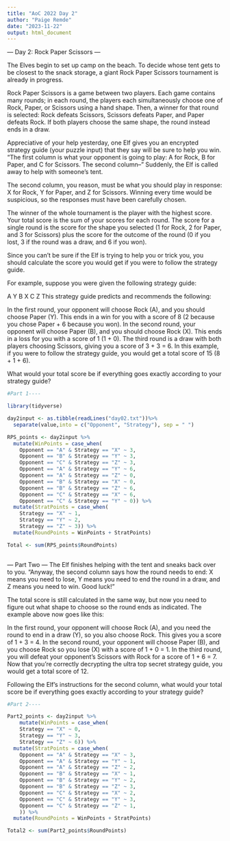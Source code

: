 ```yaml
---
title: "AoC 2022 Day 2"
author: "Paige Remde"
date: "2023-11-22"
output: html_document
---
```


--- Day 2: Rock Paper Scissors ---

The Elves begin to set up camp on the beach. To decide whose tent gets to be closest to the snack storage, a giant Rock Paper Scissors tournament is already in progress.

Rock Paper Scissors is a game between two players. Each game contains many rounds; in each round, the players each simultaneously choose one of Rock, Paper, or Scissors using a hand shape. Then, a winner for that round is selected: Rock defeats Scissors, Scissors defeats Paper, and Paper defeats Rock. If both players choose the same shape, the round instead ends in a draw.

Appreciative of your help yesterday, one Elf gives you an encrypted strategy guide (your puzzle input) that they say will be sure to help you win. "The first column is what your opponent is going to play: A for Rock, B for Paper, and C for Scissors. The second column--" Suddenly, the Elf is called away to help with someone's tent.

The second column, you reason, must be what you should play in response: X for Rock, Y for Paper, and Z for Scissors. Winning every time would be suspicious, so the responses must have been carefully chosen.

The winner of the whole tournament is the player with the highest score. Your total score is the sum of your scores for each round. The score for a single round is the score for the shape you selected (1 for Rock, 2 for Paper, and 3 for Scissors) plus the score for the outcome of the round (0 if you lost, 3 if the round was a draw, and 6 if you won).

Since you can't be sure if the Elf is trying to help you or trick you, you should calculate the score you would get if you were to follow the strategy guide.

For example, suppose you were given the following strategy guide:

A Y
B X
C Z
This strategy guide predicts and recommends the following:

In the first round, your opponent will choose Rock (A), and you should choose Paper (Y). This ends in a win for you with a score of 8 (2 because you chose Paper + 6 because you won).
In the second round, your opponent will choose Paper (B), and you should choose Rock (X). This ends in a loss for you with a score of 1 (1 + 0).
The third round is a draw with both players choosing Scissors, giving you a score of 3 + 3 = 6.
In this example, if you were to follow the strategy guide, you would get a total score of 15 (8 + 1 + 6).

What would your total score be if everything goes exactly according to your strategy guide?


```r

#Part 1----

library(tidyverse)

day2input <- as.tibble(readLines("day02.txt"))%>%
  separate(value,into = c("Opponent", "Strategy"), sep = " ")

RPS_points <- day2input %>%
  mutate(WinPoints = case_when(
    Opponent == "A" & Strategy == "X" ~ 3,
    Opponent == "B" & Strategy == "Y" ~ 3,
    Opponent == "C" & Strategy == "Z" ~ 3,
    Opponent == "A" & Strategy == "Y" ~ 6,
    Opponent == "A" & Strategy == "Z" ~ 0,
    Opponent == "B" & Strategy == "X" ~ 0,
    Opponent == "B" & Strategy == "Z" ~ 6,
    Opponent == "C" & Strategy == "X" ~ 6,
    Opponent == "C" & Strategy == "Y" ~ 0)) %>%
  mutate(StratPoints = case_when(
    Strategy == "X" ~ 1,
    Strategy == "Y" ~ 2,
    Strategy == "Z" ~ 3)) %>%
  mutate(RoundPoints = WinPoints + StratPoints)

Total <- sum(RPS_points$RoundPoints)
          
```

--- Part Two ---
The Elf finishes helping with the tent and sneaks back over to you. "Anyway, the second column says how the round needs to end: X means you need to lose, Y means you need to end the round in a draw, and Z means you need to win. Good luck!"

The total score is still calculated in the same way, but now you need to figure out what shape to choose so the round ends as indicated. The example above now goes like this:

In the first round, your opponent will choose Rock (A), and you need the round to end in a draw (Y), so you also choose Rock. This gives you a score of 1 + 3 = 4.
In the second round, your opponent will choose Paper (B), and you choose Rock so you lose (X) with a score of 1 + 0 = 1.
In the third round, you will defeat your opponent's Scissors with Rock for a score of 1 + 6 = 7.
Now that you're correctly decrypting the ultra top secret strategy guide, you would get a total score of 12.

Following the Elf's instructions for the second column, what would your total score be if everything goes exactly according to your strategy guide?


```r

#Part 2----

Part2_points <- day2input %>%
    mutate(WinPoints = case_when(
    Strategy == "X" ~ 0,
    Strategy == "Y" ~ 3,
    Strategy == "Z" ~ 6)) %>%
  mutate(StratPoints = case_when(
    Opponent == "A" & Strategy == "X" ~ 3,
    Opponent == "A" & Strategy == "Y" ~ 1,
    Opponent == "A" & Strategy == "Z" ~ 2,
    Opponent == "B" & Strategy == "X" ~ 1,
    Opponent == "B" & Strategy == "Y" ~ 2,
    Opponent == "B" & Strategy == "Z" ~ 3,
    Opponent == "C" & Strategy == "X" ~ 2,
    Opponent == "C" & Strategy == "Y" ~ 3,
    Opponent == "C" & Strategy == "Z" ~ 1,
    )) %>%
  mutate(RoundPoints = WinPoints + StratPoints)

Total2 <- sum(Part2_points$RoundPoints)

```

